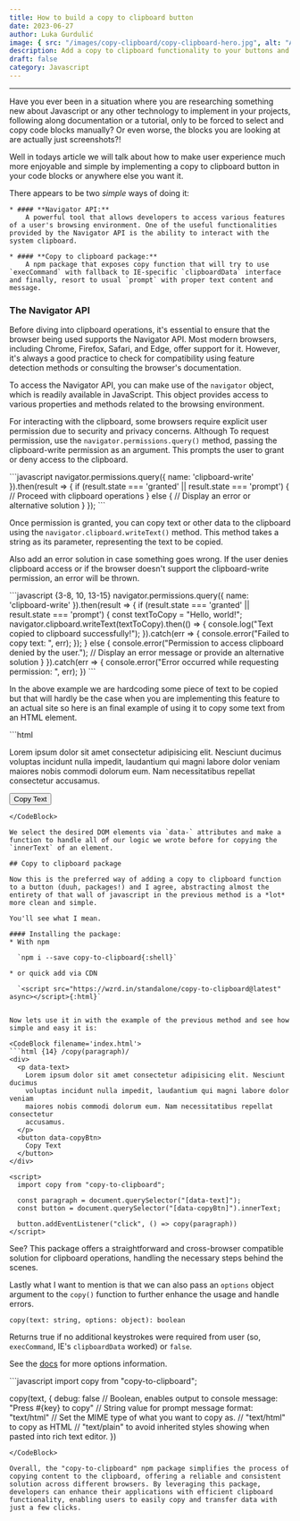 ```yaml
---
title: How to build a copy to clipboard button
date: 2023-06-27
author: Luka Gurdulić
image: { src: "/images/copy-clipboard/copy-clipboard-hero.jpg", alt: "A clipboard on a desk beside newspapers" }
description: Add a copy to clipboard functionality to your buttons and give users a simple way to copy and paste bits of content.
draft: false
category: Javascript
---
```


---
Have you ever been in a situation where you are researching something new about Javascript or any other technology to implement in your projects, following along documentation or a tutorial, only to be forced to select and copy code blocks manually? Or even worse, the blocks you are looking at are actually just screenshots?!

Well in todays article we will talk about how to make user experience much more enjoyable and simple by implementing a copy to clipboard button in your code blocks or anywhere else you want it.

There appears to be two *simple* ways of doing it:

    * #### **Navigator API:** 
        A powerful tool that allows developers to access various features of a user's browsing environment. One of the useful functionalities provided by the Navigator API is the ability to interact with the system clipboard.

    * #### **Copy to clipboard package:**
        A npm package that exposes copy function that will try to use `execCommand` with fallback to IE-specific `clipboardData` interface and finally, resort to usual `prompt` with proper text content and message.

### The Navigator API

Before diving into clipboard operations, it's essential to ensure that the browser being used supports the Navigator API. Most modern browsers, including Chrome, Firefox, Safari, and Edge, offer support for it. However, it's always a good practice to check for compatibility using feature detection methods or consulting the browser's documentation.

To access the Navigator API, you can make use of the `navigator` object, which is readily available in JavaScript. This object provides access to various properties and methods related to the browsing environment.

For interacting with the clipboard, some browsers require explicit user permission due to security and privacy concerns. Although To request permission, use the `navigator.permissions.query()` method, passing the clipboard-write permission as an argument. This prompts the user to grant or deny access to the clipboard.

<CodeBlock filename='app.js'>
```javascript
navigator.permissions.query({ name: 'clipboard-write' }).then(result => {
  if (result.state === 'granted' || result.state === 'prompt') {
    // Proceed with clipboard operations
  } else {
    // Display an error or alternative solution
  }
});
```
</CodeBlock>

Once permission is granted, you can copy text or other data to the clipboard using the `navigator.clipboard.writeText()` method. This method takes a string as its parameter, representing the text to be copied.

Also add an error solution in case something goes wrong. If the user denies clipboard access or if the browser doesn't support the clipboard-write permission, an error will be thrown.

<CodeBlock filename='app.js'>
```javascript {3-8, 10, 13-15}
navigator.permissions.query({ name: 'clipboard-write' }).then(result => {
  if (result.state === 'granted' || result.state === 'prompt') {
    const textToCopy = "Hello, world!";
    navigator.clipboard.writeText(textToCopy).then(() => {
      console.log("Text copied to clipboard successfully!");
    }).catch(err => {
      console.error("Failed to copy text: ", err);
    });
  } else {
    console.error("Permission to access clipboard denied by the user.");
    // Display an error message or provide an alternative solution
  }
}).catch(err => {
  console.error("Error occurred while requesting permission: ", err);
})
```
</CodeBlock>

In the above example we are hardcoding some piece of text to be copied but that will hardly be the case when you are implementing this feature to an actual site so here is an final example of using it to copy some text from an HTML element.

<CodeBlock filename='index.html'>
```html
<div>
  <p data-text>
    Lorem ipsum dolor sit amet consectetur adipisicing elit. Nesciunt ducimus
    voluptas incidunt nulla impedit, laudantium qui magni labore dolor veniam
    maiores nobis commodi dolorum eum. Nam necessitatibus repellat consectetur
    accusamus.
  </p>
  <button data-copyBtn>
    Copy Text
  </button>
</div>

<script>
  const paragraph = document.querySelector("[data-text]");
  const button = document.querySelector("[data-copyBtn]").innerText;

  button.addEventListener("click", () => CopyToClipboard(paragraph))

  function CopyToClipboard(text) {
    navigator.permissions
      .query({ name: "clipboard-write" })
      .then((result) => {
        if (result.state === "granted" || result.state === "prompt") {
          navigator.clipboard
            .writeText(text)
            .then(() => {
              console.log("Text copied to clipboard successfully!");
            })
            .catch((err) => {
              console.error("Failed to copy text: ", err);
            });
        } else {
          console.error("Permission to access clipboard denied by the user.");
        }
      })
      .catch((err) => {
        console.error("Error occurred while requesting permission: ", err);
      });
  }
</script>
```
</CodeBlock>

We select the desired DOM elements via `data-` attributes and make a function to handle all of our logic we wrote before for copying the `innerText` of an element.

## Copy to clipboard package

Now this is the preferred way of adding a copy to clipboard function to a button (duuh, packages!) and I agree, abstracting almost the entirety of that wall of javascript in the previous method is a *lot* more clean and simple. 

You'll see what I mean.

#### Installing the package:
* With npm

  `npm i --save copy-to-clipboard{:shell}`

* or quick add via CDN

  `<script src="https://wzrd.in/standalone/copy-to-clipboard@latest" async></script>{:html}`


Now lets use it in with the example of the previous method and see how simple and easy it is:

<CodeBlock filename='index.html'>
```html {14} /copy(paragraph)/
<div>
  <p data-text>
    Lorem ipsum dolor sit amet consectetur adipisicing elit. Nesciunt ducimus
    voluptas incidunt nulla impedit, laudantium qui magni labore dolor veniam
    maiores nobis commodi dolorum eum. Nam necessitatibus repellat consectetur
    accusamus.
  </p>
  <button data-copyBtn>
    Copy Text
  </button>
</div>

<script>
  import copy from "copy-to-clipboard";

  const paragraph = document.querySelector("[data-text]");
  const button = document.querySelector("[data-copyBtn]").innerText;

  button.addEventListener("click", () => copy(paragraph))
</script>
```
</CodeBlock>

See? This package offers a straightforward and cross-browser compatible solution for clipboard operations, handling the necessary steps behind the scenes.

Lastly what I want to mention is that we can also pass an `options` object argument to the `copy()` function to further enhance the usage and handle errors.

`copy(text: string, options: object): boolean`

Returns true if no additional keystrokes were required from user (so, `execCommand`, IE's `clipboardData` worked) or `false`.

See the [docs](https://www.npmjs.com/package/copy-to-clipboard) for more options information.

<CodeBlock filename='app.js'>
```javascript
import copy from "copy-to-clipboard";

copy(text, {
  debug: false
  // Boolean, enables output to console
  message: "Press #{key} to copy"
  // String value for prompt message
  format: "text/html"
  // Set the MIME type of what you want to copy as.
  // "text/html" to copy as HTML 
  // "text/plain" to avoid inherited styles showing when pasted into rich text editor.
})
```
</CodeBlock>

Overall, the "copy-to-clipboard" npm package simplifies the process of copying content to the clipboard, offering a reliable and consistent solution across different browsers. By leveraging this package, developers can enhance their applications with efficient clipboard functionality, enabling users to easily copy and transfer data with just a few clicks.